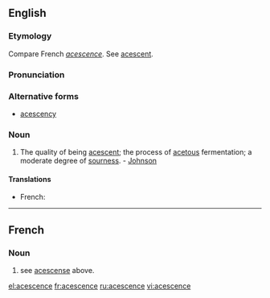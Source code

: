 ==English==

===Etymology===
Compare French ''[[acescence]]''. See [[acescent]].

===Pronunciation===
{{rfp|given: "ace*scense, ace*scens-y, EIS-ens, EIS-en-see" are all ad-hoc}}

===Alternative forms===
* [[acescency]]

===Noun===
{{en-noun}} 
# The quality of being [[acescent]]; the process of [[acetous]] fermentation; a moderate degree of [[sourness]]. - [[Johnson]]

====Translations====
{{trans-top|the quality of being acescent; the process of acetous fermentation}}
*French: {{t+|fr|acescence}}
{{trans-mid}}
{{trans-bottom}}

----

==French==
===Noun===
{{infl|fr|noun|plural|[[acescences]]}}  
#see [[acescense]] above.

[[el:acescence]]
[[fr:acescence]]
[[ru:acescence]]
[[vi:acescence]]